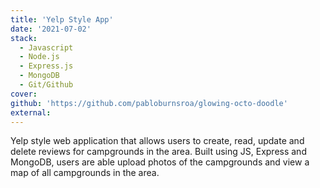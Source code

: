 ```yaml
---
title: 'Yelp Style App'
date: '2021-07-02'
stack:
  - Javascript
  - Node.js
  - Express.js
  - MongoDB
  - Git/Github
cover:
github: 'https://github.com/pabloburnsroa/glowing-octo-doodle'
external:
---
```


Yelp style web application that allows users to create, read, update and delete reviews for campgrounds in the area. Built using JS, Express and MongoDB, users are able upload photos of the campgrounds and view a map of all campgrounds in the area.
